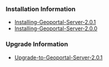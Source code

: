==='''Installation Information'''===

* [[Installing-Geoportal-Server-2.0.1]]
* [[Installing-Geoportal-Server-2.0.0]]

==='''Upgrade Information'''===
* [[Upgrade-to-Geoportal-Server-2.0.1]]
